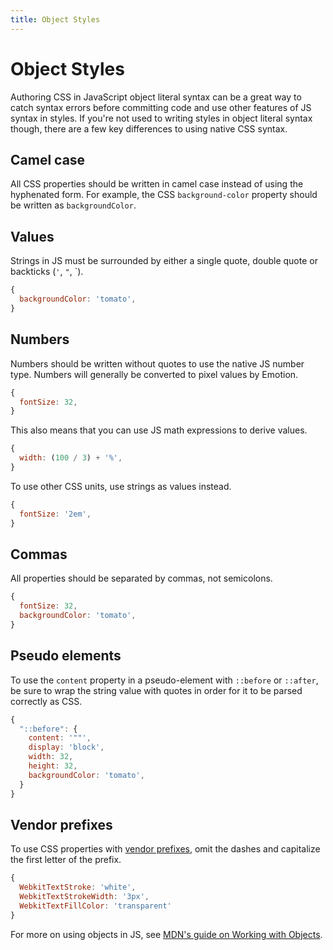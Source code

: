 ```yaml
---
title: Object Styles
---
```


# Object Styles

Authoring CSS in JavaScript object literal syntax can be a great way to catch syntax errors before committing code and use other features of JS syntax in styles.
If you're not used to writing styles in object literal syntax though, there are a few key differences to using native CSS syntax.

## Camel case

All CSS properties should be written in camel case instead of using the hyphenated form.
For example, the CSS `background-color` property should be written as `backgroundColor`.

## Values

Strings in JS must be surrounded by either a single quote, double quote or backticks (`'`, `"`, <inlineCode>`</inlineCode>).

```js
{
  backgroundColor: 'tomato',
}
```

## Numbers

Numbers should be written without quotes to use the native JS number type.
Numbers will generally be converted to pixel values by Emotion.

```js
{
  fontSize: 32,
}
```

This also means that you can use JS math expressions to derive values.

```js
{
  width: (100 / 3) + '%',
}
```

To use other CSS units, use strings as values instead.

```js
{
  fontSize: '2em',
}
```

## Commas

All properties should be separated by commas, not semicolons.

```js
{
  fontSize: 32,
  backgroundColor: 'tomato',
}
```

## Pseudo elements

To use the `content` property in a pseudo-element with `::before` or `::after`, be sure to wrap the string value with quotes in order for it to be parsed correctly as CSS.

```js
{
  "::before": {
    content: '""',
    display: 'block',
    width: 32,
    height: 32,
    backgroundColor: 'tomato',
  }
}
```

## Vendor prefixes

To use CSS properties with [vendor prefixes](https://developer.mozilla.org/en-US/docs/Glossary/Vendor_Prefix),
omit the dashes and capitalize the first letter of the prefix.

```js
{
  WebkitTextStroke: 'white',
  WebkitTextStrokeWidth: '3px',
  WebkitTextFillColor: 'transparent'
}
```

For more on using objects in JS, see [MDN's guide on Working with Objects](https://developer.mozilla.org/en-US/docs/Web/JavaScript/Guide/Working_with_Objects).
